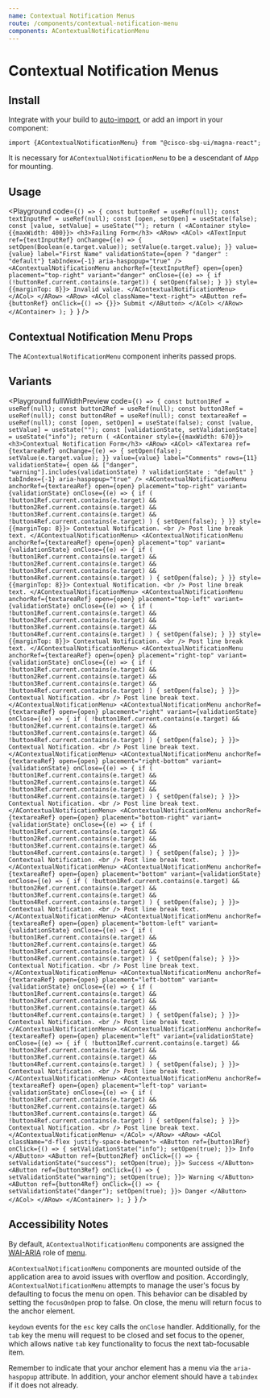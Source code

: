 ```yaml
---
name: Contextual Notification Menus
route: /components/contextual-notification-menu
components: AContextualNotificationMenu
---
```


# Contextual Notification Menus

## Install

Integrate with your build to [auto-import](/#integrating), or add an import in your component:

```
import {AContextualNotificationMenu} from "@cisco-sbg-ui/magna-react";
```

It is necessary for `AContextualNotificationMenu` to be a descendant of `AApp` for mounting.

## Usage

<Playground
  code={`() => {
  const buttonRef = useRef(null);
  const textInputRef = useRef(null);
  const [open, setOpen] = useState(false);
  const [value, setValue] = useState("");
  return (
    <AContainer style={{maxWidth: 400}}>
      <h3>Failing Form</h3>
      <ARow>
        <ACol>
          <ATextInput
            ref={textInputRef}
            onChange={(e) => {
              setOpen(Boolean(e.target.value));
              setValue(e.target.value);
            }}
            value={value}
            label="First Name"
            validationState={open ? "danger" : "default"}
            tabIndex={-1}
            aria-haspopup="true"
          />
          <AContextualNotificationMenu
            anchorRef={textInputRef}
            open={open}
            placement="top-right"
            variant="danger"
            onClose={(e) => {
              if (!buttonRef.current.contains(e.target)) {
                setOpen(false);
              }
            }}
            style={{marginTop: 8}}>
            Invalid value.
          </AContextualNotificationMenu>
        </ACol>
      </ARow>
      <ARow>
        <ACol className="text-right">
          <AButton ref={buttonRef} onClick={() => {}}>
            Submit
          </AButton>
        </ACol>
      </ARow>
    </AContainer>
  );
}
`}
/>

## Contextual Notification Menu Props

The `AContextualNotificationMenu` component inherits passed props.

<Props of="AContextualNotificationMenu" />

## Variants

<Playground
  fullWidthPreview
  code={`() => {
  const button1Ref = useRef(null);
  const button2Ref = useRef(null);
  const button3Ref = useRef(null);
  const button4Ref = useRef(null);
  const textareaRef = useRef(null);
  const [open, setOpen] = useState(false);
  const [value, setValue] = useState("");
  const [validationState, setValidationState] = useState("info");
  return (
    <AContainer style={{maxWidth: 670}}>
      <h3>Contextual Notification Form</h3>
      <ARow>
        <ACol>
          <ATextarea
            ref={textareaRef}
            onChange={(e) => {
              setOpen(false);
              setValue(e.target.value);
            }}
            value={value}
            label="Comments"
            rows={11}
            validationState={
              open && ["danger", "warning"].includes(validationState)
                ? validationState
                : "default"
            }
            tabIndex={-1}
            aria-haspopup="true"
          />
          <AContextualNotificationMenu
            anchorRef={textareaRef}
            open={open}
            placement="top-right"
            variant={validationState}
            onClose={(e) => {
              if (
                !button1Ref.current.contains(e.target) &&
                !button2Ref.current.contains(e.target) &&
                !button3Ref.current.contains(e.target) &&
                !button4Ref.current.contains(e.target)
              ) {
                setOpen(false);
              }
            }}
            style={{marginTop: 8}}>
            Contextual Notification.
            <br />
            Post line break text.
          </AContextualNotificationMenu>
          <AContextualNotificationMenu
            anchorRef={textareaRef}
            open={open}
            placement="top"
            variant={validationState}
            onClose={(e) => {
              if (
                !button1Ref.current.contains(e.target) &&
                !button2Ref.current.contains(e.target) &&
                !button3Ref.current.contains(e.target) &&
                !button4Ref.current.contains(e.target)
              ) {
                setOpen(false);
              }
            }}
            style={{marginTop: 8}}>
            Contextual Notification.
            <br />
            Post line break text.
          </AContextualNotificationMenu>
          <AContextualNotificationMenu
            anchorRef={textareaRef}
            open={open}
            placement="top-left"
            variant={validationState}
            onClose={(e) => {
              if (
                !button1Ref.current.contains(e.target) &&
                !button2Ref.current.contains(e.target) &&
                !button3Ref.current.contains(e.target) &&
                !button4Ref.current.contains(e.target)
              ) {
                setOpen(false);
              }
            }}
            style={{marginTop: 8}}>
            Contextual Notification.
            <br />
            Post line break text.
          </AContextualNotificationMenu>
          <AContextualNotificationMenu
            anchorRef={textareaRef}
            open={open}
            placement="right-top"
            variant={validationState}
            onClose={(e) => {
              if (
                !button1Ref.current.contains(e.target) &&
                !button2Ref.current.contains(e.target) &&
                !button3Ref.current.contains(e.target) &&
                !button4Ref.current.contains(e.target)
              ) {
                setOpen(false);
              }
            }}>
            Contextual Notification.
            <br />
            Post line break text.
          </AContextualNotificationMenu>
          <AContextualNotificationMenu
            anchorRef={textareaRef}
            open={open}
            placement="right"
            variant={validationState}
            onClose={(e) => {
              if (
                !button1Ref.current.contains(e.target) &&
                !button2Ref.current.contains(e.target) &&
                !button3Ref.current.contains(e.target) &&
                !button4Ref.current.contains(e.target)
              ) {
                setOpen(false);
              }
            }}>
            Contextual Notification.
            <br />
            Post line break text.
          </AContextualNotificationMenu>
          <AContextualNotificationMenu
            anchorRef={textareaRef}
            open={open}
            placement="right-bottom"
            variant={validationState}
            onClose={(e) => {
              if (
                !button1Ref.current.contains(e.target) &&
                !button2Ref.current.contains(e.target) &&
                !button3Ref.current.contains(e.target) &&
                !button4Ref.current.contains(e.target)
              ) {
                setOpen(false);
              }
            }}>
            Contextual Notification.
            <br />
            Post line break text.
          </AContextualNotificationMenu>
          <AContextualNotificationMenu
            anchorRef={textareaRef}
            open={open}
            placement="bottom-right"
            variant={validationState}
            onClose={(e) => {
              if (
                !button1Ref.current.contains(e.target) &&
                !button2Ref.current.contains(e.target) &&
                !button3Ref.current.contains(e.target) &&
                !button4Ref.current.contains(e.target)
              ) {
                setOpen(false);
              }
            }}>
            Contextual Notification.
            <br />
            Post line break text.
          </AContextualNotificationMenu>
          <AContextualNotificationMenu
            anchorRef={textareaRef}
            open={open}
            placement="bottom"
            variant={validationState}
            onClose={(e) => {
              if (
                !button1Ref.current.contains(e.target) &&
                !button2Ref.current.contains(e.target) &&
                !button3Ref.current.contains(e.target) &&
                !button4Ref.current.contains(e.target)
              ) {
                setOpen(false);
              }
            }}>
            Contextual Notification.
            <br />
            Post line break text.
          </AContextualNotificationMenu>
          <AContextualNotificationMenu
            anchorRef={textareaRef}
            open={open}
            placement="bottom-left"
            variant={validationState}
            onClose={(e) => {
              if (
                !button1Ref.current.contains(e.target) &&
                !button2Ref.current.contains(e.target) &&
                !button3Ref.current.contains(e.target) &&
                !button4Ref.current.contains(e.target)
              ) {
                setOpen(false);
              }
            }}>
            Contextual Notification.
            <br />
            Post line break text.
          </AContextualNotificationMenu>
          <AContextualNotificationMenu
            anchorRef={textareaRef}
            open={open}
            placement="left-bottom"
            variant={validationState}
            onClose={(e) => {
              if (
                !button1Ref.current.contains(e.target) &&
                !button2Ref.current.contains(e.target) &&
                !button3Ref.current.contains(e.target) &&
                !button4Ref.current.contains(e.target)
              ) {
                setOpen(false);
              }
            }}>
            Contextual Notification.
            <br />
            Post line break text.
          </AContextualNotificationMenu>
          <AContextualNotificationMenu
            anchorRef={textareaRef}
            open={open}
            placement="left"
            variant={validationState}
            onClose={(e) => {
              if (
                !button1Ref.current.contains(e.target) &&
                !button2Ref.current.contains(e.target) &&
                !button3Ref.current.contains(e.target) &&
                !button4Ref.current.contains(e.target)
              ) {
                setOpen(false);
              }
            }}>
            Contextual Notification.
            <br />
            Post line break text.
          </AContextualNotificationMenu>
          <AContextualNotificationMenu
            anchorRef={textareaRef}
            open={open}
            placement="left-top"
            variant={validationState}
            onClose={(e) => {
              if (
                !button1Ref.current.contains(e.target) &&
                !button2Ref.current.contains(e.target) &&
                !button3Ref.current.contains(e.target) &&
                !button4Ref.current.contains(e.target)
              ) {
                setOpen(false);
              }
            }}>
            Contextual Notification.
            <br />
            Post line break text.
          </AContextualNotificationMenu>
        </ACol>
      </ARow>
      <ARow>
        <ACol className="d-flex justify-space-between">
          <AButton
            ref={button1Ref}
            onClick={() => {
              setValidationState("info");
              setOpen(true);
            }}>
            Info
          </AButton>
          <AButton
            ref={button2Ref}
            onClick={() => {
              setValidationState("success");
              setOpen(true);
            }}>
            Success
          </AButton>
          <AButton
            ref={button3Ref}
            onClick={() => {
              setValidationState("warning");
              setOpen(true);
            }}>
            Warning
          </AButton>
          <AButton
            ref={button4Ref}
            onClick={() => {
              setValidationState("danger");
              setOpen(true);
            }}>
            Danger
          </AButton>
        </ACol>
      </ARow>
    </AContainer>
  );
}
`}
/>

## Accessibility Notes

By default, `AContextualNotificationMenu` components are assigned the [WAI-ARIA](https://www.w3.org/WAI/standards-guidelines/aria/) role of [menu](https://www.w3.org/TR/wai-aria/#menu).

`AContextualNotificationMenu` components are mounted outside of the application area to avoid issues with overflow and position.
Accordingly, `AContextualNotificationMenu` attempts to manage the user's focus by defaulting to focus the menu on open.
This behavior can be disabled by setting the `focusOnOpen` prop to false.
On close, the menu will return focus to the anchor element.

`keydown` events for the `esc` key calls the `onClose` handler. Additionally, for the `tab`
key the menu will request to be closed and set focus to the opener, which allows native `tab`
key functionality to focus the next tab-focusable item.

Remember to indicate that your anchor element has a menu via the `aria-haspopup` attribute. In addition, your anchor element should have a `tabindex` if it does not already.

